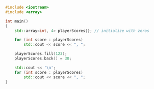 ```cpp
#include <iostream>
#include <array>

int main()
{
	std::array<int, 4> playerScores{}; // initialize with zeros

	for (int score : playerScores)
		std::cout << score << ", ";

	playerScores.fill(123);
	playerScores.back() = 30;

	std::cout << '\n';
	for (int score : playerScores)
		std::cout << score << ", ";
}
```
